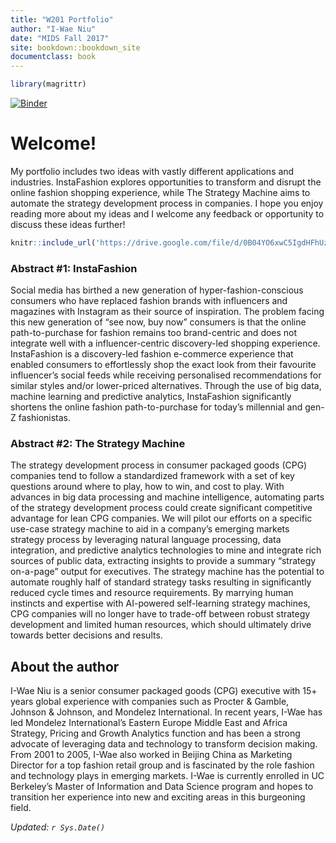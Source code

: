 ```yaml
---
title: "W201 Portfolio"
author: "I-Wae Niu"
date: "MIDS Fall 2017"
site: bookdown::bookdown_site
documentclass: book
---
```


<!-- This won't be displayed but it will initialize your R session. Add any R libraries you need here. -->
```r
library(magrittr)
```
[![Binder](http://hub.w201rdada.org/badge.svg)](http://hub.w201rdada.org/v2/gh/w201rdada/portfolio-iniu1/master?urlpath=rstudio)

# Welcome!


My portfolio includes two ideas with vastly different applications and industries. InstaFashion explores opportunities to transform and disrupt the online fashion shopping experience, while The Strategy Machine aims to automate the strategy development process in companies.  I hope you enjoy reading more about my ideas and I welcome any feedback or opportunity to discuss these ideas further!

<!-- Below this line is just examples of how you can embed video from Google Drive. First you have to enable sharing, then just get the object ID which is that long string between d/ and /preview and will also be appended to any sharing link you generate for your video. -->
<p>
```r
knitr::include_url('https://drive.google.com/file/d/0B04YO6xwC5IgdHFhUzM0TTRuZVU/preview')
```

### Abstract #1: InstaFashion

Social media has birthed a new generation of hyper-fashion-conscious consumers who have replaced fashion brands with influencers and magazines with Instagram as their source of inspiration. The problem facing this new generation of "see now, buy now" consumers is that the online path-to-purchase for fashion remains too brand-centric and does not integrate well with a influencer-centric discovery-led shopping experience.
InstaFashion is a discovery-led fashion e-commerce experience that enabled consumers to effortlessly shop the exact look from their favourite influencer's social feeds while receiving personalised recommendations for similar styles and/or lower-priced alternatives. Through the use of big data, machine learning and predictive analytics, InstaFashion significantly shortens the online fashion path-to-purchase for today’s millennial and gen-Z fashionistas.


### Abstract #2: The Strategy Machine

The strategy development process in consumer packaged goods (CPG) companies tend to follow a standardized framework with a set of key questions around where to play, how to win, and cost to play. With advances in big data processing and machine intelligence, automating parts of the strategy development process could create significant competitive advantage for lean CPG companies. We will pilot our efforts on a specific use-case strategy machine to aid in a company’s emerging markets strategy process by leveraging natural language processing, data integration, and predictive analytics technologies to mine and integrate rich sources of public data, extracting insights to provide a summary "strategy on-a-page" output for executives. The strategy machine has the potential to automate roughly half of standard strategy tasks resulting in significantly reduced cycle times and resource requirements. By marrying human instincts and expertise with AI-powered self-learning strategy machines, CPG companies will no longer have to trade-off between robust strategy development and limited human resources, which should ultimately drive towards better decisions and results.

  
## About the author

I-Wae Niu is a senior consumer packaged goods (CPG) executive with 15+ years global experience with companies such as Procter & Gamble, Johnson & Johnson, and Mondelez International. In recent years, I-Wae has led Mondelez International's Eastern Europe Middle East and Africa Strategy, Pricing and Growth Analytics function and has been a strong advocate of leveraging data and technology to transform decision making. From 2001 to 2005, I-Wae also worked in Beijing China as Marketing Director for a top fashion retail group and is fascinated by the role fashion and technology plays in emerging markets. I-Wae is currently enrolled in UC Berkeley's Master of Information and Data Science program and hopes to transition her experience into new and exciting areas in this burgeoning field. 

*Updated: `r Sys.Date()`*
